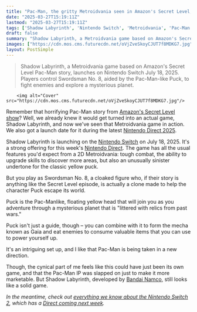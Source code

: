 ```yaml
---
title: "Pac-Man, the gritty Metroidvania seen in Amazon's Secret Level, gets a new launch date and some very dark gameplay"
date: "2025-03-27T15:19:11Z"
lastmod: "2025-03-27T15:19:11Z"
tags: ['Shadow Labyrinth', 'Nintendo Switch', 'Metroidvania', 'Pac-Man', 'Bandai Namco']
draft: false
summary: "Shadow Labyrinth, a Metroidvania game based on Amazon's Secret Level Pac-Man story, launches on Nintendo Switch July 18, 2025.  Players control Swordsman No. 8, aided by the Pac-Man-like Puck, to fight enemies and explore a mysterious planet."
images: ["https://cdn.mos.cms.futurecdn.net/oVjZveSkoyCJUT7f8MDKG7.jpg"]
layout: PostSimple
---
```

> Shadow Labyrinth, a Metroidvania game based on Amazon's Secret Level Pac-Man story, launches on Nintendo Switch July 18, 2025.  Players control Swordsman No. 8, aided by the Pac-Man-like Puck, to fight enemies and explore a mysterious planet.


        <img alt="Cover" src="https://cdn.mos.cms.futurecdn.net/oVjZveSkoyCJUT7f8MDKG7.jpg"/>
        
Remember that horrifying Pac-Man story from [Amazon's Secret Level show](https://www.gamesradar.com/entertainment/animation-shows/secret-levels-pac-man-episode-had-one-big-request-from-developers-we-would-like-the-audiences-to-wonder-what-the-f-ck-did-they-do-to-pac-man/)? Well, we already knew it would get turned into an actual game, Shadow Labyrinth, and now we've seen that Metroidvania game in action. We also got a launch date for it during the latest [Nintendo Direct 2025](https://www.gamesradar.com/news/live/nintendo-direct-march-2025-everything-announced/).

Shadow Labyrinth is launching on the [Nintendo Switch](https://www.gamesradar.com/best-switch-games/) on July 18, 2025. It's a strong offering for this week's [Nintendo Direct](https://www.gamesradar.com/tag/nintendo-direct/). The game has all the usual features you'd expect from a 2D Metroidvania: tough combat, the ability to upgrade skills to discover more areas, but also an unusually sinister undertone for the classic yellow puck.

But you play as Swordsman No. 8, a cloaked figure who, if their story is anything like the Secret Level episode, is actually a clone made to help the character Puck escape its world.

Puck is the Pac-Manlike, floating yellow head that will join you as you adventure through a mysterious planet that is "littered with relics from past wars."

Puck isn't just a guide, though – you can combine with it to form the mecha known as Gaia and eat enemies to consume valuable items that you can use to power yourself up.

It's an intriguing set up, and I like that Pac-Man is being taken in a new direction.

Though, the cynical part of me feels like this could have just been its own game, and that the Pac-Man IP was slapped on just to make it more marketable. But Shadow Labyrinth, developed by [Bandai Namco](https://www.gamesradar.com/tag/bandai-namco/), still looks like a solid game.

*In the meantime, check out *[<em>everything we know about the Nintendo Switch 2</em>](https://www.gamesradar.com/nintendo-switch-2-guide/)*, which has a *[<em>Direct coming next week</em>](https://www.gamesradar.com/games/nintendo-direct-switch-2-april-2025-guide/)*.*
        